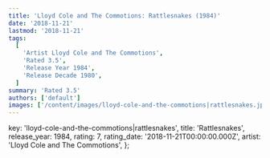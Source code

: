 ```yaml
---
title: 'Lloyd Cole and The Commotions: Rattlesnakes (1984)'
date: '2018-11-21'
lastmod: '2018-11-21'
tags:
  [
    'Artist Lloyd Cole and The Commotions',
    'Rated 3.5',
    'Release Year 1984',
    'Release Decade 1980',
  ]
summary: 'Rated 3.5'
authors: ['default']
images: ['/content/images/lloyd-cole-and-the-commotions|rattlesnakes.jpg']
---
```


  key: 'lloyd-cole-and-the-commotions|rattlesnakes',
  title: 'Rattlesnakes',
  release_year: 1984,
  rating: 7,
  rating_date: '2018-11-21T00:00:00.000Z',
  artist: 'Lloyd Cole and The Commotions',
};

<MusicRating data={data} />
